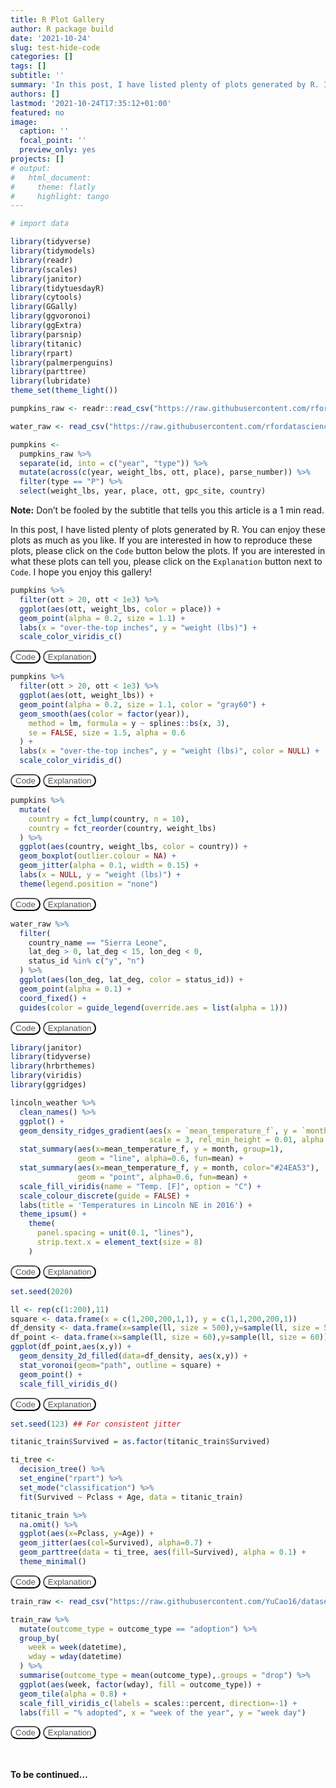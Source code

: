 ```yaml
---
title: R Plot Gallery
author: R package build
date: '2021-10-24'
slug: test-hide-code
categories: []
tags: []
subtitle: ''
summary: 'In this post, I have listed plenty of plots generated by R. I hope you enjoy this gallery!'
authors: []
lastmod: '2021-10-24T17:35:12+01:00'
featured: no
image:
  caption: ''
  focal_point: ''
  preview_only: yes
projects: []
# output:
#   html_document:
#     theme: flatly
#     highlight: tango
---
```

<script>
function myFunction(x) {
  if (x.style.display === "none") {
    x.style.display = "block";
  } else {
    x.style.display = "none";
  }
}
</script>
<style scoped>
.cb{
    background-color: white;
    color: #555555;
    border-radius:12px;
    outline: none;
    transition-duration: 0.4s;
}
.cb:focus {
  outline: none;
}
.cb:hover{
background-color: #555555;
color: white;
}
</style>
```r
# import data

library(tidyverse)
library(tidymodels)
library(readr)
library(scales)
library(janitor)
library(tidytuesdayR) 
library(cytools)
library(GGally)
library(ggvoronoi)
library(ggExtra)
library(parsnip)
library(titanic)
library(rpart)
library(palmerpenguins)
library(parttree)
library(lubridate)
theme_set(theme_light())

pumpkins_raw <- readr::read_csv("https://raw.githubusercontent.com/rfordatascience/tidytuesday/master/data/2021/2021-10-19/pumpkins.csv")

water_raw <- read_csv("https://raw.githubusercontent.com/rfordatascience/tidytuesday/master/data/2021/2021-05-04/water.csv")

pumpkins <-
  pumpkins_raw %>%
  separate(id, into = c("year", "type")) %>%
  mutate(across(c(year, weight_lbs, ott, place), parse_number)) %>%
  filter(type == "P") %>%
  select(weight_lbs, year, place, ott, gpc_site, country)
```

**Note:** Don't be fooled by the subtitle that tells you this article is a 1 min read. 

In this post, I have listed plenty of plots generated by R. You can enjoy these plots as much as you like. If you are interested in how to reproduce these plots, please click on the `Code` button below the plots. If you are interested in what these plots can tell you, please click on the `Explanation` button next to `Code`. I hope you enjoy this gallery!

<figure style="padding: 0rem; margin: 0rem 0rem">
```r
pumpkins %>%
  filter(ott > 20, ott < 1e3) %>%
  ggplot(aes(ott, weight_lbs, color = place)) +
  geom_point(alpha = 0.2, size = 1.1) +
  labs(x = "over-the-top inches", y = "weight (lbs)") +
  scale_color_viridis_c()
```
<button class="cb" onclick="myFunction(myDIV1)">Code</button>
<div id="myDIV1" style="display: none">
```r
pumpkins %>%
  filter(ott > 20, ott < 1e3) %>%
  ggplot(aes(ott, weight_lbs, color = place)) +
  geom_point(alpha = 0.2, size = 1.1) +
  labs(x = "over-the-top inches", y = "weight (lbs)") +
  scale_color_viridis_c()
```
</div>
<button class="cb" onclick="myFunction(JAcl5tRJVM)">Explanation</button>
<div id="JAcl5tRJVM" style="display: none">

</div>
</figure> 

<figure style="padding: 0rem; margin: 0rem 0rem">
```r
pumpkins %>%
  filter(ott > 20, ott < 1e3) %>%
  ggplot(aes(ott, weight_lbs)) +
  geom_point(alpha = 0.2, size = 1.1, color = "gray60") +
  geom_smooth(aes(color = factor(year)),
    method = lm, formula = y ~ splines::bs(x, 3),
    se = FALSE, size = 1.5, alpha = 0.6
  ) +
  labs(x = "over-the-top inches", y = "weight (lbs)", color = NULL) +
  scale_color_viridis_d()
```
<button class="cb" onclick="myFunction(myDIV2)">Code</button>
<div id="myDIV2" style="display: none">
```r
pumpkins %>%
  filter(ott > 20, ott < 1e3) %>%
  ggplot(aes(ott, weight_lbs)) +
  geom_point(alpha = 0.2, size = 1.1, color = "gray60") +
  geom_smooth(aes(color = factor(year)),
    method = lm, formula = y ~ splines::bs(x, 3),
    se = FALSE, size = 1.5, alpha = 0.6
  ) +
  labs(x = "over-the-top inches", y = "weight (lbs)", color = NULL) +
  scale_color_viridis_d()
```
</div>
<button class="cb" onclick="myFunction(O5FeVvKch2)">Explanation</button>
<div id="O5FeVvKch2" style="display: none">

</div>
</figure> 

<figure style="padding: 0rem; margin: 0rem 0rem">
```r
pumpkins %>%
  mutate(
    country = fct_lump(country, n = 10),
    country = fct_reorder(country, weight_lbs)
  ) %>%
  ggplot(aes(country, weight_lbs, color = country)) +
  geom_boxplot(outlier.colour = NA) +
  geom_jitter(alpha = 0.1, width = 0.15) +
  labs(x = NULL, y = "weight (lbs)") +
  theme(legend.position = "none")
```
<button class="cb" onclick="myFunction(myDIV3)">Code</button>
<div id="myDIV3" style="display: none">
```r
pumpkins %>%
  mutate(
    country = fct_lump(country, n = 10),
    country = fct_reorder(country, weight_lbs)
  ) %>%
  ggplot(aes(country, weight_lbs, color = country)) +
  geom_boxplot(outlier.colour = NA) +
  geom_jitter(alpha = 0.1, width = 0.15) +
  labs(x = NULL, y = "weight (lbs)") +
  theme(legend.position = "none")
```
</div>
<button class="cb" onclick="myFunction(explain3)">Explanation</button>
<div id="explain3" style="display: none">
dafsafdafdafda
</div>
</figure> 

<figure style="padding: 0rem; margin: 0rem 0rem">
```r
water_raw %>%
  filter(
    country_name == "Sierra Leone",
    lat_deg > 0, lat_deg < 15, lon_deg < 0,
    status_id %in% c("y", "n")
  ) %>%
  ggplot(aes(lon_deg, lat_deg, color = status_id)) +
  geom_point(alpha = 0.1) +
  coord_fixed() +
  guides(color = guide_legend(override.aes = list(alpha = 1)))
```
<button class="cb" onclick="myFunction(AfH2K7Wc0h)">Code</button>
<div id="AfH2K7Wc0h" style="display: none">
```r
water_raw %>%
  filter(
    country_name == "Sierra Leone",
    lat_deg > 0, lat_deg < 15, lon_deg < 0,
    status_id %in% c("y", "n")
  ) %>%
  ggplot(aes(lon_deg, lat_deg, color = status_id)) +
  geom_point(alpha = 0.1) +
  coord_fixed() +
  guides(color = guide_legend(override.aes = list(alpha = 1)))
``` 
</div>
<button class="cb" onclick="myFunction(kaDimFIfN7)">Explanation</button>
<div id="kaDimFIfN7" style="display: none">

</div>
</figure>

<figure style="padding: 0rem; margin: 0rem 0rem">
```r
library(janitor)
library(tidyverse)
library(hrbrthemes)
library(viridis)
library(ggridges)

lincoln_weather %>% 
  clean_names() %>% 
  ggplot() + 
  geom_density_ridges_gradient(aes(x = `mean_temperature_f`, y = `month`, fill = ..x..),
                               scale = 3, rel_min_height = 0.01, alpha = 0.5) +
  stat_summary(aes(x=mean_temperature_f, y = month, group=1),
               geom = "line", alpha=0.6, fun=mean) +
  stat_summary(aes(x=mean_temperature_f, y = month, color="#24EA53"),
               geom = "point", alpha=0.6, fun=mean) +
  scale_fill_viridis(name = "Temp. [F]", option = "C") +
  scale_colour_discrete(guide = FALSE) +
  labs(title = 'Temperatures in Lincoln NE in 2016') +
  theme_ipsum() +
    theme(
      panel.spacing = unit(0.1, "lines"),
      strip.text.x = element_text(size = 8)
    )
```
<button class="cb" onclick="myFunction(YfY4lyskfJ)">Code</button>
<div id="YfY4lyskfJ" style="display: none">
```r
library(janitor)
library(tidyverse)
library(hrbrthemes)
library(viridis)
library(ggridges)

lincoln_weather %>% 
  clean_names() %>% 
  ggplot() + 
  geom_density_ridges_gradient(aes(x = `mean_temperature_f`, y = `month`, fill = ..x..),
                               scale = 3, rel_min_height = 0.01, alpha = 0.5) +
  stat_summary(aes(x=mean_temperature_f, y = month, group=1),
               geom = "line", alpha=0.6, fun=mean) +
  stat_summary(aes(x=mean_temperature_f, y = month, color="#24EA53"),
               geom = "point", alpha=0.6, fun=mean) +
  scale_fill_viridis(name = "Temp. [F]", option = "C") +
  scale_colour_discrete(guide = FALSE) +
  labs(title = 'Temperatures in Lincoln NE in 2016') +
  theme_ipsum() +
    theme(
      panel.spacing = unit(0.1, "lines"),
      strip.text.x = element_text(size = 8)
    )
``` 
</div>
<button class="cb" onclick="myFunction(yZMi3HtkXi)">Explanation</button>
<div id="yZMi3HtkXi" style="display: none">

</div>
</figure>

<figure style="padding: 0rem; margin: 0rem 0rem">
```r
set.seed(2020)

ll <- rep(c(1:200),11)
square <- data.frame(x = c(1,200,200,1,1), y = c(1,1,200,200,1))
df_density <- data.frame(x=sample(ll, size = 500),y=sample(ll, size = 500)) 
df_point <- data.frame(x=sample(ll, size = 60),y=sample(ll, size = 60)) 
ggplot(df_point,aes(x,y)) + 
  geom_density_2d_filled(data=df_density, aes(x,y)) + 
  stat_voronoi(geom="path", outline = square) + 
  geom_point() + 
  scale_fill_viridis_d()
```
<button class="cb" onclick="myFunction(q0DeJ0KUeZ)">Code</button>
<div id="q0DeJ0KUeZ" style="display: none">
```r
set.seed(2020)

ll <- rep(c(1:200),11)
square <- data.frame(x = c(1,200,200,1,1), y = c(1,1,200,200,1))
df_density <- data.frame(x=sample(ll, size = 500),y=sample(ll, size = 500)) 
df_point <- data.frame(x=sample(ll, size = 60),y=sample(ll, size = 60)) 
ggplot(df_point,aes(x,y)) + 
  geom_density_2d_filled(data=df_density, aes(x,y)) + 
  stat_voronoi(geom="path", outline = square) + 
  geom_point() + 
  scale_fill_viridis_d()
``` 
</div>
<button class="cb" onclick="myFunction(xokHHdW4Wx)">Explanation</button>
<div id="xokHHdW4Wx" style="display: none">

</div>
</figure>

<figure style="padding: 0rem; margin: 0rem 0rem">
```r
set.seed(123) ## For consistent jitter

titanic_train$Survived = as.factor(titanic_train$Survived)

ti_tree <-
  decision_tree() %>%
  set_engine("rpart") %>%
  set_mode("classification") %>%
  fit(Survived ~ Pclass + Age, data = titanic_train)

titanic_train %>%
  na.omit() %>% 
  ggplot(aes(x=Pclass, y=Age)) +
  geom_jitter(aes(col=Survived), alpha=0.7) +
  geom_parttree(data = ti_tree, aes(fill=Survived), alpha = 0.1) +
  theme_minimal()
```
<button class="cb" onclick="myFunction(mw6YNvPA1g)">Code</button>
<div id="mw6YNvPA1g" style="display: none">
```r
library("parsnip")
library("titanic") ## Just for a different data set
set.seed(123) ## For consistent jitter

titanic_train$Survived = as.factor(titanic_train$Survived)

## Build our tree using parsnip (but with rpart as the model engine)
ti_tree <-
  decision_tree() %>%
  set_engine("rpart") %>%
  set_mode("classification") %>%
  fit(Survived ~ Pclass + Age, data = titanic_train)

## Plot the data and model partitions
titanic_train %>%
  na.omit() %>% 
  ggplot(aes(x=Pclass, y=Age)) +
  geom_jitter(aes(col=Survived), alpha=0.7) +
  geom_parttree(data = ti_tree, aes(fill=Survived), alpha = 0.1) +
  theme_minimal()
``` 
</div>
<button class="cb" onclick="myFunction(RowLTYdggB)">Explanation</button>
<div id="RowLTYdggB" style="display: none">

</div>
</figure>

<figure style="padding: 0rem; margin: 0rem 0rem">
```r
train_raw <- read_csv("https://raw.githubusercontent.com/YuCao16/datasets/main/Sliced_dataset/train.csv")

train_raw %>%
  mutate(outcome_type = outcome_type == "adoption") %>%
  group_by(
    week = week(datetime),
    wday = wday(datetime)
  ) %>%
  summarise(outcome_type = mean(outcome_type),.groups = "drop") %>%
  ggplot(aes(week, factor(wday), fill = outcome_type)) +
  geom_tile(alpha = 0.8) +
  scale_fill_viridis_c(labels = scales::percent, direction=-1) +
  labs(fill = "% adopted", x = "week of the year", y = "week day")
```
<button class="cb" onclick="myFunction(Ft4IuWWDIZ)">Code</button>
<div id="Ft4IuWWDIZ" style="display: none">
```r
library(tidyverse)
library(lubridate)
library(scales)

train_raw <- read_csv("/train.csv")
# dataset available here: https://www.kaggle.com/c/sliced-s01e10-playoffs-2/
train_raw %>%
  mutate(outcome_type = outcome_type == "adoption") %>%
  group_by(
    week = week(datetime),
    wday = wday(datetime)
  ) %>%
  summarise(outcome_type = mean(outcome_type),.groups = "drop") %>%
  ggplot(aes(week, factor(wday), fill = outcome_type)) +
  geom_tile(alpha = 0.8) +
  scale_fill_viridis_c(labels = scales::percent, direction=-1) +
  labs(fill = "% adopted", x = "week of the year", y = "week day")
``` 
</div>
<button class="cb" onclick="myFunction(RpK0ww72uE)">Explanation</button>
<div id="RpK0ww72uE" style="display: none">

</div>
</figure>

<br><br>
**To be continued...**
